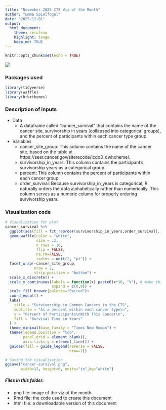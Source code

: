 ```yaml
---
title: "November 2025 CTS Viz of the Month"
author: "Emma Spielfogel"
date: "2025-11-01"
output:
  html_document:
    theme: cerulean
    highlight: tango
    keep_md: TRUE
---
```


```r
knitr::opts_chunk$set(echo = TRUE)
```

![](cancer-survival.png)

### Packages used
```r
library(tidyverse)
library(waffle)
library(hrbrthemes)
```

### Description of inputs

* Data
    + A dataframe called "cancer_survival" that contains the name of the cancer site, survivorship in years (collapsed into categorical groups), and the percent of participants within each cancer type group.

* Variables
    + cancer_site_group: This column contains the name of the cancer site, based on the table at https://seer.cancer.gov/siterecode/icdo3_dwhoheme/.
    + survivorship_in_years: This column contains the participant's survivorship years as a categorical group.
    + percent: This column contains the percent of participants within each cancer group.
    + order_survival: Because survivorship_in_years is categorical, R naturally orders the data alphabetically rather than numerically. This column serves as a numeric column for properly ordering survivorship years.

### Visualization code
```r
# Visualization for plot
cancer_survival %>% 
  ggplot(aes(fill = fct_reorder(survivorship_in_years,order_survival), values = percent)) +
  geom_waffle(color = "white",
              size = .2,
              n_rows = 10,
              flip = FALSE,
              na.rm=FALSE, 
              radius = unit(2, "pt")) +
  facet_wrap(~cancer_site_group,
             nrow = 2,
             strip.position = "bottom") +
  scale_x_discrete() +
  scale_y_continuous(labels = function(x) paste0(x*10, "%"), # make this multiplyer the same as n_rows
                     expand = c(0,0)) +
  scale_fill_brewer(palette="Paired")+
  coord_equal() +
  labs(
    title = "Survivorship in Common Cancers in the CTS",
    subtitle = "As a percent within each cancer type\n",
    y = "Percent of Participants\nWith This Cancer\n",
    fill = "Survival Time in Years"
  ) +
  theme_minimal(base_family = "Times New Roman") +
  theme(legend.position = "top",
        panel.grid = element_blank(),
        axis.ticks.y = element_line()) +
  guides(fill = guide_legend(reverse = FALSE,
                             nrow=1))

# Saving the visualization
ggsave("cancer-survival.png", 
       width=12, height=6, units="in",bg="white")
```

##### Files in this folder:

- .png file: image of the viz of the month
- .Rmd file: the code used to create this document
- .html file: a downloadable version of this document
